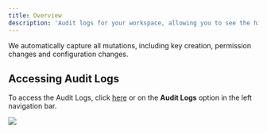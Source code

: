 ```yaml
---
title: Overview
description: 'Audit logs for your workspace, allowing you to see the history of all the resource requests made inside your workspace.'
---
```


We automatically capture all mutations, including key creation, permission changes and configuration changes.

## Accessing Audit Logs

To access the Audit Logs, click [here](https://app.unkey.com/audit) or on the **Audit Logs** option in the left navigation bar.

<Frame>
<img src="/audit-log/audit-log.png"/>
</Frame>
